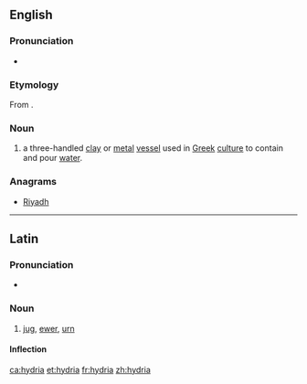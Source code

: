 ==English==

{{wikipedia}}

===Pronunciation===
* {{IPA|/ˈhaɪdɹeə/|lang=en}}

===Etymology===
From {{etyl|grc|en}} {{term|ὑδρία||water jar or water container|lang=grc}}.

===Noun===
{{en-noun| hydriae}}

# a three-handled [[clay]] or [[metal]] [[vessel]] used in [[Greek]] [[culture]] to contain and pour [[water]].

===Anagrams===
* [[Riyadh#English|Riyadh]]

----
==Latin==

===Pronunciation===
* {{la-pronunc|hydria}}

===Noun===
{{la-noun|hydria|hydriae|hydriae|f|first}}

# [[jug]], [[ewer]], [[urn]]

====Inflection====
{{la-decl-1st|hydri}}

[[ca:hydria]]
[[et:hydria]]
[[fr:hydria]]
[[zh:hydria]]